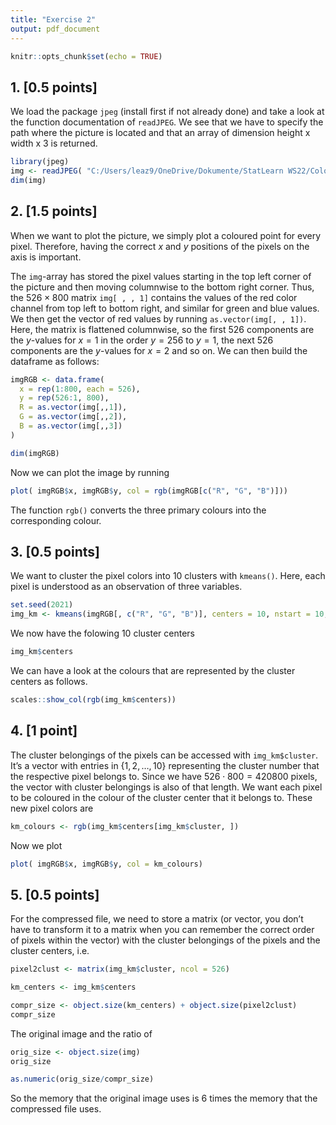 ---
title: "Exercise 2"
output: pdf_document
---

```{r setup, include=FALSE}
knitr::opts_chunk$set(echo = TRUE)
```

## 1. [0.5 points]
We load the package $\texttt{jpeg}$ (install first if not already done) and take a look at the function documentation of $\texttt{readJPEG}$. We see that we have to specify the path where the picture is located and that an array of dimension height x width x 3 is returned. 

```{r, warning=FALSE}
library(jpeg)
img <- readJPEG( "C:/Users/leaz9/OneDrive/Dokumente/StatLearn WS22/ColorfulBird.jpg")
dim(img)
```

## 2. [1.5 points]
When we want to plot the picture, we simply plot a coloured point for every pixel. Therefore, having the correct $x$ and $y$ positions of the pixels on the axis is important. 

The `img`-array has stored the pixel values starting in the top left corner of the picture and then moving columnwise to the bottom right corner. 
Thus, the $526 \times 800$ matrix `img[ , , 1]` contains the values of the red color channel from top left to bottom right,
and similar for green and blue values. 
We then get the vector of red values by running `as.vector(img[, , 1])`. Here, the matrix is flattened columnwise, so the first 526 components are the $y$-values for $x = 1$ in the order $y =256$ to $y = 1$,  the next 526 components are the $y$-values for $x = 2$ and so on. 
We can then build the dataframe as follows: 

```{r}

imgRGB <- data.frame(
  x = rep(1:800, each = 526),
  y = rep(526:1, 800),
  R = as.vector(img[,,1]),
  G = as.vector(img[,,2]),
  B = as.vector(img[,,3])
)

dim(imgRGB)
```

Now we can plot the image by running

```{r, fig.dim = c(12,10)}
plot( imgRGB$x, imgRGB$y, col = rgb(imgRGB[c("R", "G", "B")]))

```


The function `rgb()` converts the three primary colours into the corresponding colour.

## 3. [0.5 points]

We want to cluster the pixel colors into 10 clusters with `kmeans()`. Here, each pixel is understood as an observation of three variables.

```{r}
set.seed(2021)
img_km <- kmeans(imgRGB[, c("R", "G", "B")], centers = 10, nstart = 10, iter.max = 100)

```
We now have the folowing 10 cluster centers

```{r}
img_km$centers
```
We can have a look at the colours that are represented by the cluster centers as follows.
```{r, fig.dim = c(6,4)}
scales::show_col(rgb(img_km$centers))
```

## 4. [1 point]

The cluster belongings of the pixels can be accessed with `img_km$cluster`. It's a vector with entries in $\{ 1, 2, \ldots, 10\}$ representing the cluster number that the respective pixel belongs to. Since we have $526 \cdot 800 = 420800$ pixels, the vector with cluster belongings is also of that length.
We want each pixel to be coloured in the colour of the cluster center that it belongs to. These new pixel colors are
```{r}
km_colours <- rgb(img_km$centers[img_km$cluster, ])
```
Now we plot

```{r, fig.dim = c(12,10)}
plot( imgRGB$x, imgRGB$y, col = km_colours)
```

## 5. [0.5 points]

For the compressed file, we need to store a matrix (or vector, you don't have to transform it to a matrix when you can remember the correct order of pixels within the vector) with the cluster belongings of the pixels and the cluster centers, i.e.

```{r}

pixel2clust <- matrix(img_km$cluster, ncol = 526)

km_centers <- img_km$centers

compr_size <- object.size(km_centers) + object.size(pixel2clust)
compr_size

```
The original image and the ratio of

```{r}
orig_size <- object.size(img)
orig_size

as.numeric(orig_size/compr_size)
```

So the memory that the original image uses is 6 times the memory that the compressed file uses.



